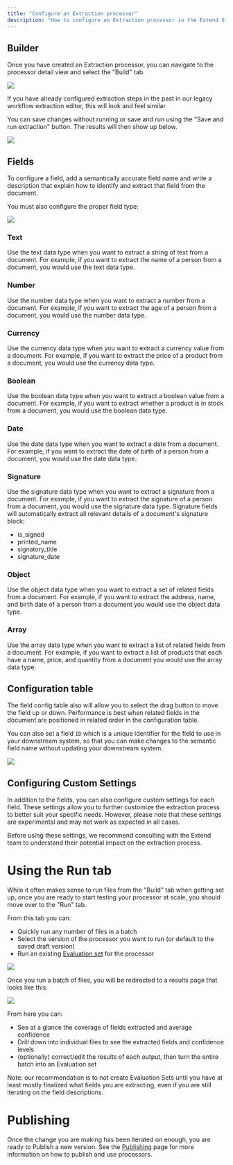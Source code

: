 ```yaml
---
title: "Configure an Extraction processor"
description: "How to configure an Extraction processor in the Extend Studio"
---
```


## Builder

Once you have created an Extraction processor, you can navigate to the processor detail view and select the "Build" tab.

![](/images/studio/extractor_builder.png)

If you have already configured extraction steps in the past in our legacy workflow extraction editor, this will look and feel similar.

You can save changes without running or save and run using the "Save and run extraction" button. The results will then show up below.

![](/images/studio/extractor_results.png)

## Fields

To configure a field, add a semantically accurate field name and write a description that explain how to identify and extract that field from the document.

You must also configure the proper field type:

![](/images/studio/field_configure.png)

### Text

Use the text data type when you want to extract a string of text from a document. For example, if you want to extract the name of a person from a document, you would use the text data type.

### Number

Use the number data type when you want to extract a number from a document. For example, if you want to extract the age of a person from a document, you would use the number data type.

### Currency

Use the currency data type when you want to extract a currency value from a document. For example, if you want to extract the price of a product from a document, you would use the currency data type.

### Boolean

Use the boolean data type when you want to extract a boolean value from a document. For example, if you want to extract whether a product is in stock from a document, you would use the boolean data type.

### Date

Use the date data type when you want to extract a date from a document. For example, if you want to extract the date of birth of a person from a document, you would use the date data type.

### Signature

Use the signature data type when you want to extract a signature from a document. For example, if you want to extract the signature of a person from a document, you would use the signature data type.
Signature fields will automatically extract all relevant details of a document's signature block:
- is_signed
- printed_name
- signatory_title
- signature_date

### Object

Use the object data type when you want to extract a set of related fields from a document. For example, if you want to extract the address, name, and birth date of a person from a document you would use the object data type.

### Array

Use the array data type when you want to extract a list of related fields from a document. For example, if you want to extract a list of products that each have a name, price, and quantity from a document you would use the array data type.


## Configuration table

The field config table also will allow you to select the drag button to move the field up or down. Performance is best when related fields in the document
are positioned in related order in the configuration table.

You can also set a field `ID` which is a unique identifier for the field to use in your downstream system, so that you can make changes to the semantic field name without 
updating your downstream system.

![](/images/studio/field_control.png)

## Configuring Custom Settings

In addition to the fields, you can also configure custom settings for each field. These settings allow you to further customize the extraction process to better suit your specific needs. However, please note that these settings are experimental and may not work as expected in all cases.

Before using these settings, we recommend consulting with the Extend team to understand their potential impact on the extraction process.


# Using the Run tab

While it often makes sense to run files from the "Build" tab when getting set up, once you are ready to start testing your processor at scale, you should move over to the "Run" tab.

From this tab you can:
- Quickly run any number of files in a batch
- Select the version of the processor you want to run (or default to the saved draft version)
- Run an existing [Evaluation set](/product-reference/evaluation/using_evaluation_sets) for the processor

![](/images/studio/runner.png)

Once you run a batch of files, you will be redirected to a results page that looks like this:

![](/images/studio/batch_result.png)

From here you can:
- See at a glance the coverage of fields extracted and average confidence
- Drill down into individual files to see the extracted fields and confidence levels
- (optionally) correct/edit the results of each output, then turn the entire batch into an Evaluation set

Note: our recommendation is to not create Evaluation Sets until you have at least mostly finalized what fields you are extracting, even if you are still iterating on the field descriptions.

# Publishing

Once the change you are making has been iterated on enough, you are ready to Publish a new version.
See the [Publishing](/product-reference/studio/publishing) page for more information on how to publish and use processors.
